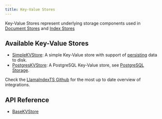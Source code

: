 ```yaml
---
title: Key-Value Stores
---
```


Key-Value Stores represent underlying storage components used in [Document Stores](../doc_stores/index.md) and [Index Stores](../index_stores/index.md)

## Available Key-Value Stores

- [SimpleKVStore](/docs/api/classes/SimpleKVStore): A simple Key-Value store with support of [persisting](../index.md#local-storage) data to disk.
- [PostgresKVStore](/docs/api/classes/PostgresKVStore): A PostgreSQL Key-Value store, see [PostgreSQL Storage](../index.md#postgresql-storage).

Check the [LlamaIndexTS Github](https://github.com/run-llama/LlamaIndexTS) for the most up to date overview of integrations.

## API Reference

- [BaseKVStore](/docs/api/classes/BaseKVStore)
